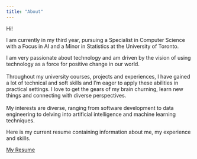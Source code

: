 ```yaml
---
title: "About"
---
```


Hi!

I am currently in my third year, pursuing a Specialist in Computer Science with a Focus in AI and a Minor in Statistics at the University of Toronto.

I am very passionate about technology and am driven by the vision of using technology as a force for positive change in our world.\
\
Throughout my university courses, projects and experiences, I have gained a lot of technical and soft skills and I'm eager to apply these abilities in practical settings. I love to get the gears of my brain churning, learn new things and connecting with diverse perspectives.\
\
My interests are diverse, ranging from software development to data engineering to delving into artificial intelligence and machine learning techniques.

Here is my current resume containing information about me, my experience and skills.

[My Resume](Kaavya_Resume.pdf)
